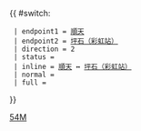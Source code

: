{{ #switch: {{{format|}}}
  | endpoint1 = [[順天巴士總站|順天]]
  | endpoint2 = [[坪石公共運輸交匯處|坪石（彩虹站）]]
  | direction = 2
  | status = 
  | inline = [[順天巴士總站|順天]] ↔ [[坪石公共運輸交匯處|坪石（彩虹站）]]
  | normal =
  | full =
}}<noinclude>[[Category:九龍專線小巴路線模板|54M]]</noinclude>